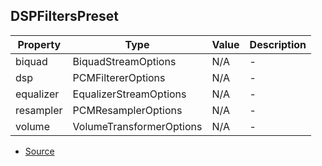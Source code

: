 ## DSPFiltersPreset


| Property | Type | Value | Description |
| ----------- | ----------- | ----------- | ----------- |
| biquad | BiquadStreamOptions | N/A | - |
| dsp | PCMFiltererOptions | N/A | - |
| equalizer | EqualizerStreamOptions | N/A | - |
| resampler | PCMResamplerOptions | N/A | - |
| volume | VolumeTransformerOptions | N/A | - |


- [Source](https://github.com/Androz2091/discord-player/blob/258bd80/packages/equalizer/src/FiltersChainBuilder.ts#L7)